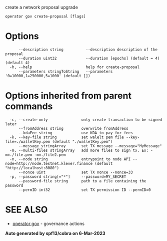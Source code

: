 create a network proposal upgrade

```undefined
operator gov create-proposal [flags]
```

# Options

```undefined
      --description string          --description description of the proposal
      --duration uint32             --duration [epochs] (default = 4) (default 4)
  -h, --help                        help for create-proposal
      --parameters stringToString   --parameters '0=10000,1=250000,5=1000' (default [])
```

# Options inherited from parent commands

```undefined
  -c, --create-only               only create transaction to be signed later
      --fromAddress string        overwrite fromAddress
      --kdaFee string             use KDA to pay for fees
  -k, --key-file string           set walelt pem file --key-file=./walletKey.pem (default "./walletKey.pem")
      --message stringArray       set TX message --message="MyMessage"
  -m, --multi-files stringArray   add more files to sign tx. Ex: -m=./file.pem -m=./file2.pem
  -n, --node string               entrypoint to node API --node=http://node.testnet.klever.finance (default "http://localhost:8080")
      --nonce uint                set TX nonce --nonce=33
  -p, --password string[="*"]     --password=MY_SECRET
      --password-file string      path to a file containing the password
      --permID int32              set TX permission ID --permID=0
```

# SEE ALSO

- [operator gov](undefined) - governance actions

**Auto generated by spf13/cobra on 6-Mar-2023**

